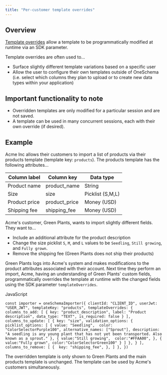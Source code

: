 ```yaml
---
title: "Per-customer template overrides"
---
```


## Overview

[Template overrides](/docs/per-customer-overrides-v2#template-overrides) allow a template to be programmatically modified at runtime via an SDK parameter. 

Template overrides are often used to... 

* Surface slightly different template variations based on a specific user
* Allow the user to configure their own templates outside of OneSchema (i.e. select which columns they plan to upload or to create new data types within your application)

## Important functionality to note

* Overridden templates are only modified for a particular session and are not saved.
* A template can be used in many concurrent sessions, each with their own override (if desired).

## Example

Acme Inc allows their customers to import a list of products via their products template (template key: `products`). The products template has the following attributes...

| Column label  | Column key     | Data type        |
| ------------- | -------------- | ---------------- |
| Product name  | product\_name  | String           |
| Size          | size           | Picklist (S,M,L) |
| Product price | product\_price | Money (USD)      |
| Shipping fee  | shipping\_fee  | Money (USD)      |

Acme's customer, Green Plants, wants to import slightly different fields. They want to...

* Include an additional attribute for the product description
* Change the size picklist `S`, `M`, and `L` values to be `Seedling`, `Still growing`, and `Fully grown`.
* Remove the shipping fee (Green Plants does not ship their products)

Green Plants logs into Acme's system and makes modifications to the product attributes associated with their account. Next time they perform an import, Acme, having an understanding of Green Plants' custom fields, programmatically overrides the template at runtime with the changed fields using the SDK parameter `templateOverrides`. 

JavaScript

`const importer = oneSchemaImporter({
  clientId: "CLIENT_ID",
  userJwt: "USER_JWT",
  templateKey: "products",
  templateOverrides: {
    columns_to_add: [
      {
        key: "product_description",
        label: "Product description",
        data_type: "TEXT",
        is_required: false
      }
    ],
    columns_to_update: [
      {
        key: "size",
        validation_options: {
         picklist_options: [
           {
             value: "Seedling", 
             color: "ColorSelectorPurple100",
             alternative_names: ["Sprout"],
             description: "A seedling is any young plant that has not yet been transported. Also known as a sprout."
           },
           {
             value:"Still growing", 
             color:"#FFAA00",
           },
           {
             value:"Fully grown",
             color:"ColorSelectorGreen100"
           }
         ]
        },
      }
    ],
    columns_to_remove: [
      { 
        key: "shipping_fee",
      },
    ]
  },
})
`

The overridden template is only shown to Green Plants and the main products template is unchanged. The template can be used by Acme's customers simultaneously.